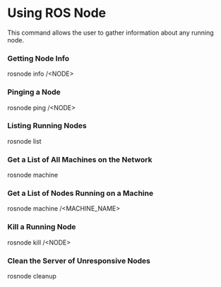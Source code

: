 # Using ROS Node

This command allows the user to gather information about any running node.

### Getting Node Info

  rosnode info /\<NODE\>
  
### Pinging a Node

  rosnode ping /\<NODE\>
  
### Listing Running Nodes

  rosnode list
  
### Get a List of All Machines on the Network

  rosnode machine
  
### Get a List of Nodes Running on a Machine

  rosnode machine /\<MACHINE_NAME\>
  
### Kill a Running Node

  rosnode kill /\<NODE\>
  
### Clean the Server of Unresponsive Nodes

  rosnode cleanup